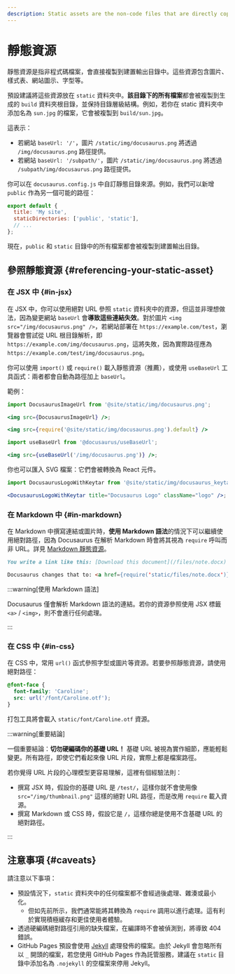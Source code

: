 ```yaml
---
description: Static assets are the non-code files that are directly copied to the build output. Learn about how they are handled and what the best practices of using static assets are.
---
```


# 靜態資源

靜態資源是指非程式碼檔案，會直接複製到建置輸出目錄中。這些資源包含圖片、樣式表、網站圖示、字型等。

預設建議將這些資源放在 `static` 資料夾中。**該目錄下的所有檔案**都會被複製到生成的 `build` 資料夾根目錄，並保持目錄層級結構。例如，若你在 static 資料夾中添加名為 `sun.jpg` 的檔案，它會被複製到 `build/sun.jpg`。

這表示：

- 若網站 `baseUrl: '/'`，圖片 `/static/img/docusaurus.png` 將透過 `/img/docusaurus.png` 路徑提供。
- 若網站 `baseUrl: '/subpath/'`，圖片 `/static/img/docusaurus.png` 將透過 `/subpath/img/docusaurus.png` 路徑提供。

你可以在 `docusaurus.config.js` 中自訂靜態目錄來源。例如，我們可以新增 `public` 作為另一個可能的路徑：

```js title="docusaurus.config.js"
export default {
  title: 'My site',
  staticDirectories: ['public', 'static'],
  // ...
};
```

現在，`public` 和 `static` 目錄中的所有檔案都會被複製到建置輸出目錄。

## 參照靜態資源 {#referencing-your-static-asset}

### 在 JSX 中 {#in-jsx}

在 JSX 中，你可以使用絕對 URL 參照 `static` 資料夾中的資源，但這並非理想做法，因為變更網站 `baseUrl` 會**導致這些連結失效**。對於圖片 `<img src="/img/docusaurus.png" />`，若網站部署在 `https://example.com/test`，瀏覽器會嘗試從 URL 根目錄解析，即 `https://example.com/img/docusaurus.png`，這將失敗，因為實際路徑應為 `https://example.com/test/img/docusaurus.png`。

你可以使用 `import()` 或 `require()` 載入靜態資源（推薦），或使用 `useBaseUrl` 工具函式：兩者都會自動為路徑加上 `baseUrl`。

範例：

```jsx title="MyComponent.js"
import DocusaurusImageUrl from '@site/static/img/docusaurus.png';

<img src={DocusaurusImageUrl} />;
```

```jsx title="MyComponent.js"
<img src={require('@site/static/img/docusaurus.png').default} />
```

```jsx title="MyComponent.js"
import useBaseUrl from '@docusaurus/useBaseUrl';

<img src={useBaseUrl('/img/docusaurus.png')} />;
```

你也可以匯入 SVG 檔案：它們會被轉換為 React 元件。

```jsx title="MyComponent.js"
import DocusaurusLogoWithKeytar from '@site/static/img/docusaurus_keytar.svg';

<DocusaurusLogoWithKeytar title="Docusaurus Logo" className="logo" />;
```

### 在 Markdown 中 {#in-markdown}

在 Markdown 中撰寫連結或圖片時，**使用 Markdown 語法**的情況下可以繼續使用絕對路徑，因為 Docusaurus 在解析 Markdown 時會將其視為 `require` 呼叫而非 URL。詳見 [Markdown 靜態資源](./guides/markdown-features/markdown-features-assets.mdx)。

```md
You write a link like this: [Download this document](/files/note.docx)

Docusaurus changes that to: <a href={require('static/files/note.docx')}>Download this document</a>
```

:::warning[使用 Markdown 語法]

Docusaurus 僅會解析 Markdown 語法的連結。若你的資源參照使用 JSX 標籤 `<a>` / `<img>`，則不會進行任何處理。

:::

### 在 CSS 中 {#in-css}

在 CSS 中，常用 `url()` 函式參照字型或圖片等資源。若要參照靜態資源，請使用絕對路徑：

```css
@font-face {
  font-family: 'Caroline';
  src: url('/font/Caroline.otf');
}
```

打包工具將會載入 `static/font/Caroline.otf` 資源。

:::warning[重要結論]

一個重要結論：**切勿硬編碼你的基礎 URL！** 基礎 URL 被視為實作細節，應能輕鬆變更。所有路徑，即使它們看起來像 URL 片段，實際上都是檔案路徑。

若你覺得 URL 片段的心理模型更容易理解，這裡有個經驗法則：

- 撰寫 JSX 時，假設你的基礎 URL 是 `/test/`，這樣你就不會使用像 `src="/img/thumbnail.png"` 這樣的絕對 URL 路徑，而是改用 `require` 載入資源。
- 撰寫 Markdown 或 CSS 時，假設它是 `/`，這樣你總是使用不含基礎 URL 的絕對路徑。

:::

## 注意事項 {#caveats}

請注意以下事項：

- 預設情況下，`static` 資料夾中的任何檔案都不會經過後處理、雜湊或最小化。
  - 但如先前所示，我們通常能將其轉換為 `require` 調用以進行處理。這有利於實現積極緩存和更佳使用者體驗。
- 透過硬編碼絕對路徑引用的缺失檔案，在編譯時不會被偵測到，將導致 404 錯誤。
- GitHub Pages 預設會使用 [Jekyll](https://jekyllrb.com/) 處理發佈的檔案。由於 Jekyll 會忽略所有以 `_` 開頭的檔案，若您使用 GitHub Pages 作為託管服務，建議在 `static` 目錄中添加名為 `.nojekyll` 的空檔案來停用 Jekyll。